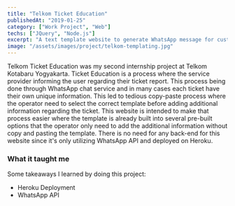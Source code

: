 ```yaml
---
title: "Telkom Ticket Education"
publishedAt: "2019-01-25"
category: ["Work Project", "Web"]
techs: ["JQuery", "Node.js"]
excerpt: "A text template website to generate WhatsApp message for customer ticket's notification."
image: "/assets/images/project/telkom-templating.jpg"
---
```


Telkom Ticket Education was my second internship project at Telkom Kotabaru Yogyakarta.
Ticket Education is a process where the service provider informing the user regarding their ticket report.
This process being done through WhatsApp chat service and in many cases each ticket have their own unique information.
This led to tedious copy-paste process where the operator need to select the correct template before adding additional information regarding the ticket.
This website is intended to make that process easier where the template is already built into several pre-built options that the operator only need
to add the additional information without copy and pasting the template.
There is no need for any back-end for this website since it's only utilizing WhatsApp API and deployed on Heroku.

### What it taught me

Some takeaways I learned by doing this project:

- Heroku Deployment
- WhatsApp API

